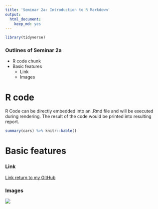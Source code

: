 ```yaml
---
title: 'Seminar 2a: Introduction to R Markdown'
output: 
  html_document:
    keep_md: yes
---
```


```r
library(tidyverse)
```

### Outlines of Seminar 2a
  * R code chunk
  * Basic features
    * Link
    * Images

# R code
R Code can be directly embedded into an .Rmd file and will be executed during rendering. The result of the code would be printed into resulting report.
```r
summary(cars) %>% knitr::kable()
```

# Basic features

### Link
[Link return to my GitHub](https://github.com/LilyYuanXia)

### Images
![](https://i1.wp.com/www.chinatownfoundation.org/wp-content/uploads/2015/05/ubc-logo.png?zoom=2&ssl=1)
